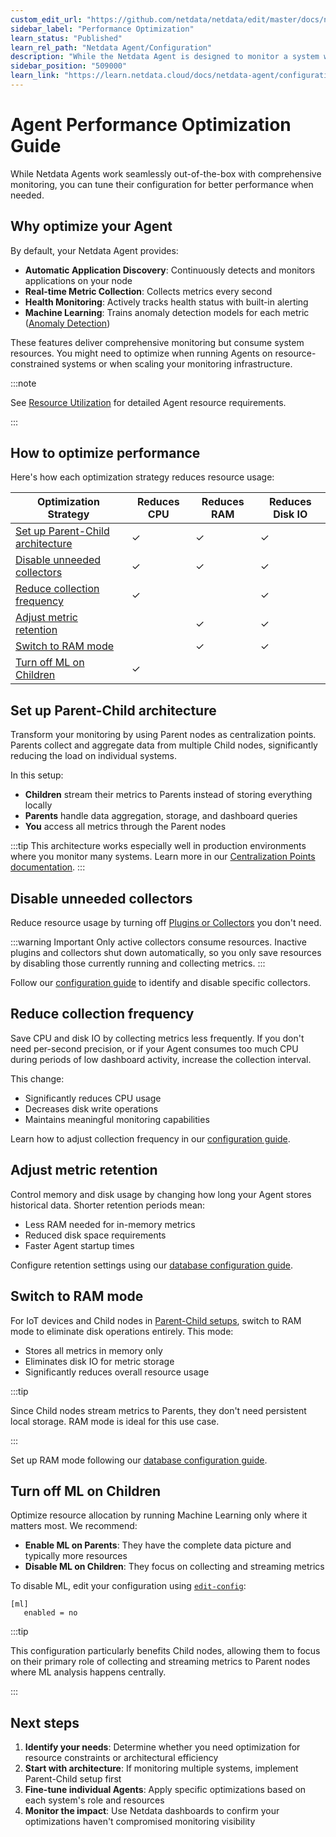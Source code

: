 ```yaml
---
custom_edit_url: "https://github.com/netdata/netdata/edit/master/docs/netdata-agent/configuration/optimize-the-netdata-agents-performance.md"
sidebar_label: "Performance Optimization"
learn_status: "Published"
learn_rel_path: "Netdata Agent/Configuration"
description: "While the Netdata Agent is designed to monitor a system with only 1% CPU, you can optimize its performance for low-resource systems."
sidebar_position: "509000"
learn_link: "https://learn.netdata.cloud/docs/netdata-agent/configuration/performance-optimization"
---
```


# Agent Performance Optimization Guide

While Netdata Agents work seamlessly out-of-the-box with comprehensive monitoring, you can tune their configuration for better performance when needed.

## Why optimize your Agent

By default, your Netdata Agent provides:

- **Automatic Application Discovery**: Continuously detects and monitors applications on your node
- **Real-time Metric Collection**: Collects metrics every second
- **Health Monitoring**: Actively tracks health status with built-in alerting
- **Machine Learning**: Trains anomaly detection models for each metric ([Anomaly Detection](https://github.com/netdata/netdata/blob/master/src/ml/README.md))

These features deliver comprehensive monitoring but consume system resources. You might need to optimize when running Agents on resource-constrained systems or when scaling your monitoring infrastructure.

:::note

See [Resource Utilization](/docs/netdata-agent/resource-utilization) for detailed Agent resource requirements.

:::

## How to optimize performance

Here's how each optimization strategy reduces resource usage:

| Optimization Strategy                                                 | Reduces CPU | Reduces RAM | Reduces Disk IO |
|-----------------------------------------------------------------------|-------------|-------------|-----------------|
| [Set up Parent-Child architecture](#set-up-parent-child-architecture) | ✓           | ✓           | ✓               |
| [Disable unneeded collectors](#disable-unneeded-collectors)           | ✓           | ✓           | ✓               |
| [Reduce collection frequency](#reduce-collection-frequency)           | ✓           |             | ✓               |
| [Adjust metric retention](#adjust-metric-retention)                   |             | ✓           | ✓               |
| [Switch to RAM mode](#switch-to-ram-mode)                             |             | ✓           | ✓               |
| [Turn off ML on Children](#turn-off-ml-on-children)                   | ✓           |             |                 |

## Set up Parent-Child architecture

Transform your monitoring by using Parent nodes as centralization points. Parents collect and aggregate data from multiple Child nodes, significantly reducing the load on individual systems.

In this setup:

- **Children** stream their metrics to Parents instead of storing everything locally
- **Parents** handle data aggregation, storage, and dashboard queries
- **You** access all metrics through the Parent nodes

:::tip
This architecture works especially well in production environments where you monitor many systems. Learn more in our [Centralization Points documentation](/docs/observability-centralization-points).
:::

## Disable unneeded collectors

Reduce resource usage by turning off [Plugins or Collectors](/docs/collecting-metrics) you don't need.

:::warning Important
Only active collectors consume resources. Inactive plugins and collectors shut down automatically, so you only save resources by disabling those currently running and collecting metrics.
:::

Follow our [configuration guide](/docs/collecting-metrics/collectors-configuration) to identify and disable specific collectors.

## Reduce collection frequency

Save CPU and disk IO by collecting metrics less frequently. If you don't need per-second precision, or if your Agent consumes too much CPU during periods of low dashboard activity, increase the collection interval.

This change:

- Significantly reduces CPU usage
- Decreases disk write operations
- Maintains meaningful monitoring capabilities

Learn how to adjust collection frequency in our [configuration guide](/docs/collecting-metrics/collectors-configuration).

## Adjust metric retention

Control memory and disk usage by changing how long your Agent stores historical data. Shorter retention periods mean:

- Less RAM needed for in-memory metrics
- Reduced disk space requirements
- Faster Agent startup times

Configure retention settings using our [database configuration guide](/docs/netdata-agent/configuration/database).

## Switch to RAM mode

For IoT devices and Child nodes in [Parent-Child setups](/docs/observability-centralization-points), switch to RAM mode to eliminate disk operations entirely. This mode:

- Stores all metrics in memory only
- Eliminates disk IO for metric storage
- Significantly reduces overall resource usage

:::tip

Since Child nodes stream metrics to Parents, they don't need persistent local storage. RAM mode is ideal for this use case.

:::

Set up RAM mode following our [database configuration guide](/docs/netdata-agent/configuration/database).

## Turn off ML on Children

Optimize resource allocation by running Machine Learning only where it matters most. We recommend:

- **Enable ML on Parents**: They have the complete data picture and typically more resources
- **Disable ML on Children**: They focus on collecting and streaming metrics

To disable ML, edit your configuration using [`edit-config`](/docs/netdata-agent/configuration#edit-configuration-files):

```text
[ml]
   enabled = no
```

:::tip

This configuration particularly benefits Child nodes, allowing them to focus on their primary role of collecting and streaming metrics to Parent nodes where ML analysis happens centrally.

:::

## Next steps

1. **Identify your needs**: Determine whether you need optimization for resource constraints or architectural efficiency
2. **Start with architecture**: If monitoring multiple systems, implement Parent-Child setup first
3. **Fine-tune individual Agents**: Apply specific optimizations based on each system's role and resources
4. **Monitor the impact**: Use Netdata dashboards to confirm your optimizations haven't compromised monitoring visibility
